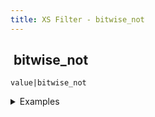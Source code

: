 ```yaml
---
title: XS Filter - bitwise_not
---
```


## <img src="../assets/docuBadge (11).png" alt="" data-size="line"> bitwise\_not <a href="#xs-bitwise_not" id="xs-bitwise_not"></a>

`value|bitwise_not`

<details>

<summary>Examples</summary>

```javascript
5|bitwise_not     // Returns -6 (~5)
-3|bitwise_not    // Returns 2 (~-3)
```

</details>

